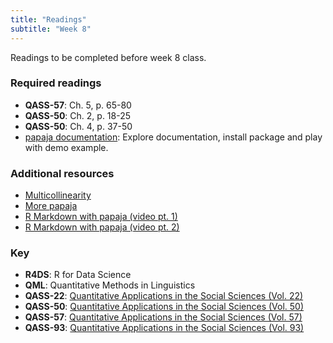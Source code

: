 ```yaml
---
title: "Readings"
subtitle: "Week 8"
---
```


Readings to be completed before week 8 class. 

### Required readings

- **QASS-57**: Ch. 5, p. 65-80
- **QASS-50**: Ch. 2, p. 18-25
- **QASS-50**: Ch. 4, p. 37-50
- [papaja documentation](https://frederikaust.com/papaja_man/): Explore documentation, 
install package and play with demo example.

### Additional resources

- [Multicollinearity](https://gallery.shinyapps.io/collinearity/)
- [More papaja](https://rpubs.com/YaRrr/papaja_guide)
- [R Markdown with papaja (video pt. 1)](https://www.youtube.com/watch?v=I_HW5Rraqg8)
- [R Markdown with papaja (video pt. 2)](https://www.youtube.com/watch?v=dmB6sHDbs7Q)


### Key 

- **R4DS**: R for Data Science
- **QML**: Quantitative Methods in Linguistics
- **QASS-22**: [Quantitative Applications in the Social Sciences (Vol. 22)](https://www.jvcasillas.com/syllabi/589/refs/files/qass_22_applied_regression_an_introduction.pdf)
- **QASS-50**: [Quantitative Applications in the Social Sciences (Vol. 50)](https://www.jvcasillas.com/syllabi/589/refs/files/qass_50_multiple_regression_in_practice.pdf)
- **QASS-57**: [Quantitative Applications in the Social Sciences (Vol. 57)](https://www.jvcasillas.com/syllabi/589/refs/files/qass_57_understanding_regression_analysis_an_introductory_guide.pdf)
- **QASS-93**: [Quantitative Applications in the Social Sciences (Vol. 93)](https://www.jvcasillas.com/syllabi/589/refs/files/qass_93_regression_with_dummy_variables.pdf)

